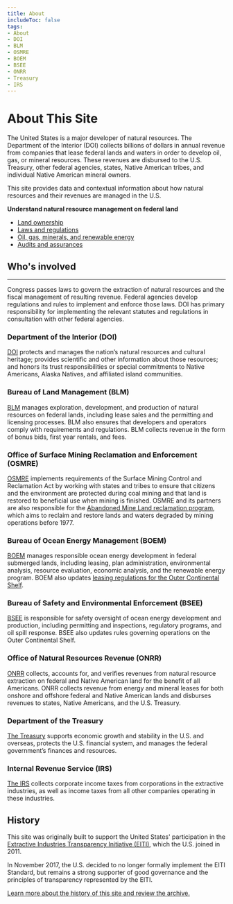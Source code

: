 ```yaml
---
title: About
includeToc: false
tags:
- About
- DOI
- BLM
- OSMRE
- BOEM
- BSEE
- ONRR
- Treasury
- IRS
---
```

<Box bgcolor='primary.main'>
<Container maxWidth="lg">
<Grid container spacing={2} alignItems='center'>
<Grid item xs={12} sm={8}>
<Box p={3} pl={0}>

# About This Site

The United States is a major developer of natural resources. The Department of the Interior (DOI) collects billions of dollars in annual revenue
from companies that lease <GlossaryTerm>federal lands and waters</GlossaryTerm> in order to develop oil, gas, or mineral
resources. These revenues are <Link href="/how-revenue-works#understanding-federal-disbursements">disbursed</Link> to the U.S. Treasury, other federal agencies, states,
Native American tribes, and individual Native American mineral owners.

This site provides data and contextual information about how natural resources and their revenues are managed in the U.S.

</Box>
</Grid>
<Grid container xs={12} sm={4} >
<Box p={3} border={4} borderTop={0} borderBottom={0} borderColor='white'>
<Grid item xs={12}>

**Understand natural resource management on federal land**

 * [Land ownership](/how-revenue-works/ownership/)
 * [Laws and regulations](/how-revenue-works/#what-laws-regulations-govern-natural-resource-extraction-in-the-us)
 * [Oil, gas, minerals, and renewable energy](/how-revenue-works/#the-production-process)
 * [Audits and assurances](/how-revenue-works/audits-and-assurances/)

</Grid>
</Box>
</Grid>
</Grid>

</Container>
</Box>

<!-- Begin content -->

<Container maxWidth="lg" component="section">

## Who's involved

---

Congress passes laws to govern the extraction of natural resources and the fiscal management of resulting revenue.
Federal agencies develop regulations and rules to implement and enforce those laws. DOI has primary responsibility for
implementing the relevant statutes and regulations in consultation with other federal agencies.

<Box mt={5} mb={5}>
<Grid container spacing={3} >

<Grid item xs={6} sm={2}>
<DoiLogoImg />
</Grid>
<Grid item xs={12} sm={10}>

### Department of the Interior (DOI)

[DOI](https://www.doi.gov/) protects and manages the nation’s natural resources and cultural heritage; provides scientific and other information
about those resources; and honors its trust responsibilities or special commitments to Native Americans, Alaska Natives, and affiliated island communities.

</Grid>
<Grid item xs={12}>

<!-- Used for spacing -->

</Grid>
<Grid item xs={6} sm={2}>
<BlmLogoImg />
</Grid>
<Grid item xs={12} sm={10}>

### Bureau of Land Management (BLM)

[BLM](http://www.blm.gov/) manages exploration, development, and production of natural resources on federal lands, including lease sales and the permitting and licensing
processes. BLM also ensures that developers and operators comply with requirements and regulations. BLM collects revenue in the form of <GlossaryTerm>bonus</GlossaryTerm> bids,
first year rentals, and fees.

</Grid>

<Grid item xs={12}>

<!-- Used for spacing -->

</Grid>
<Grid item xs={6} sm={2}>
<OsmreLogoImg />
</Grid>
<Grid item xs={12} sm={10}>

### Office of Surface Mining Reclamation and Enforcement (OSMRE)

[OSMRE](http://www.osmre.gov/) implements requirements of the Surface Mining Control and <GlossaryTerm>Reclamation</GlossaryTerm> Act by working with states and tribes to ensure
that citizens and the environment are protected during coal mining and that land is restored to beneficial use when mining is finished.
OSMRE and its partners are also responsible for the [Abandoned Mine Land reclamation program](https://revenuedata.doi.gov/how-revenue-works/aml-reclamation-program/),
which aims to reclaim and restore lands and waters degraded by mining operations before 1977.

</Grid>

<Grid item xs={12}>

<!-- Used for spacing -->

</Grid>
<Grid item xs={6} sm={2}>
<BoemLogoImg />
</Grid>
<Grid item xs={12} sm={10}>

### Bureau of Ocean Energy Management (BOEM)

[BOEM](http://www.boem.gov/) manages responsible ocean energy development in federal submerged lands, including leasing, plan administration,
environmental analysis, resource evaluation, economic analysis, and the renewable energy program. BOEM also updates
[leasing regulations for the Outer Continental Shelf](http://www.boem.gov/National-Environmental-Policy-Act/).

</Grid>

<Grid item xs={12}>

<!-- Used for spacing -->

</Grid>
<Grid item xs={6} sm={2}>
<BseeLogoImg />
</Grid>
<Grid item xs={12} sm={10}>

### Bureau of Safety and Environmental Enforcement (BSEE)

[BSEE](http://www.bsee.gov/) is responsible for safety oversight of ocean energy development and production, including permitting and inspections,
regulatory programs, and oil spill response. BSEE also updates rules governing operations on the <GlossaryTerm>Outer Continental Shelf</GlossaryTerm>.

</Grid>

<Grid item xs={12}>

<!-- Used for spacing -->

</Grid>
<Grid item xs={6} sm={2}>
  <OnrrLogoImg />
</Grid>
<Grid item xs={12} sm={10}>

### Office of Natural Resources Revenue (ONRR)

[ONRR](http://www.onrr.gov/) collects, accounts for, and verifies revenues from natural resource extraction on federal and Native American land
for the benefit of all Americans. ONRR collects revenue from energy and mineral leases for both onshore and offshore federal and
Native American lands and disburses revenues to states, Native Americans, and the U.S. Treasury.

</Grid>

<Grid item xs={12}>

<!-- Used for spacing -->

</Grid>
<Grid item xs={6} sm={2}>
<DotLogoImg />
</Grid>
<Grid item xs={12} sm={10}>

### Department of the Treasury

[The Treasury](http://www.treasury.gov/Pages/default.aspx) supports economic growth and stability in the U.S. and overseas, protects the U.S. financial system, and
manages the federal government’s finances and resources.

</Grid>

<Grid item xs={12}>

<!-- Used for spacing -->

</Grid>
<Grid item xs={6} sm={2}>
<IrsLogoImg />
</Grid>
<Grid item xs={12} sm={10}>

### Internal Revenue Service (IRS)

[The IRS](https://www.irs.gov/) collects corporate income taxes from corporations in the extractive industries, as well as income taxes from
all other companies operating in these industries.

</Grid>

</Grid>

## History

This site was originally built to support the United States' participation in the [Extractive Industries Transparency Initiative (EITI)](https://eiti.org/),
which the U.S. joined in 2011.

In November 2017, the U.S. decided to no longer formally implement the <GlossaryTerm>EITI Standard</GlossaryTerm>, but remains a strong supporter of
good governance and the principles of transparency represented by the EITI.

[Learn more about the history of this site and review the archive.](https://archive.revenuedata.doi.gov/)

</Box>
</Container>
